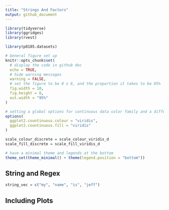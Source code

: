 ```yaml
---
title: "Strings And Factors"
output: github_document
---
```


```r
library(tidyverse)
library(ggridges)
library(rvest)

library(p8105.datasets)

# General figure set up
knitr::opts_chunk$set(
  # display the code in github doc
  echo = TRUE,
  # hide warning messages
  warning = FALSE,
  # set the figure to be 8 x 6, and the proportion it takes to be 95%
  fig.width = 10,
  fig.height = 8, 
  out.width = "95%"
)

# setting a global options for continuous data color family and a different format to set discrete data to have a color family
options(
  ggplot2.countinuous.colour = "viridis",
  ggplot2.countinuous.fill = "viridis"
)

scale_colour_discrete = scale_colour_viridis_d
scale_fill_discrete = scale_fill_viridis_d

# have a minimal theme and legends at the bottom
theme_set(theme_minimal() + theme(legend.position = "bottom"))
```

## String and Regex

```r
string_vec = c("my", "name", "is", "jeff")
```

## Including Plots


```r

```


